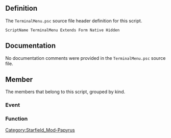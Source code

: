 {{Script_Object_Summary
| title = TerminalMenu
| name = [[SFM:Script-TerminalMenu|TerminalMenu]]
| extends = [[SFM:Script-Form|Form]] → [[SFM:Script-ScriptObject|ScriptObject]]
| flags = Native, Hidden
}}


== Definition ==
The <code>TerminalMenu.psc</code> source file header definition for this script.

<source lang="papyrus">
ScriptName TerminalMenu Extends Form Native Hidden
</source>


== Documentation ==
No documentation comments were provided in the <code>TerminalMenu.psc</code> source file.


== Member ==
The members that belong to this script, grouped by kind.

=== Event ===
{{Script_Object_Member_Summary
| title = OnTerminalMenuItemRun
| script = [[SFM:Script-TerminalMenu|TerminalMenu]]
| name = [[SFM:Script-TerminalMenu/OnTerminalMenuItemRun|OnTerminalMenuItemRun]]
| kind = Event
| parameters = int auiMenuItemID, TerminalMenu akTerminalBase, ObjectReference akTerminalRef
| documentation = Event called when a terminal menu item is run, with the specified target and terminal owner (in parallel with the fragment)
}}

{{Script_Object_Member_Summary
| title = OnTerminalMenuEnter
| script = [[SFM:Script-TerminalMenu|TerminalMenu]]
| name = [[SFM:Script-TerminalMenu/OnTerminalMenuEnter|OnTerminalMenuEnter]]
| kind = Event
| parameters = TerminalMenu akTerminalBase, ObjectReference akTerminalRef
| documentation = Event called when this terminal menu is entered, with the specified target
}}

=== Function ===
{{Script_Object_Member_Summary
| title = AddDynamicMenuItem
| script = [[SFM:Script-TerminalMenu|TerminalMenu]]
| name = [[SFM:Script-TerminalMenu/AddDynamicMenuItem|AddDynamicMenuItem]]
| kind = Function
| flags = Native
| parameters = ObjectReference aTerminalRef, int aiTemplateIndex, int aiItemID, Form[] akTagReplacementForms
| documentation = Adds a dynamic menu item to the TerminalMenu of the specified reference
}}

{{Script_Object_Member_Summary
| title = AddDynamicBodyTextItem
| script = [[SFM:Script-TerminalMenu|TerminalMenu]]
| name = [[SFM:Script-TerminalMenu/AddDynamicBodyTextItem|AddDynamicBodyTextItem]]
| kind = Function
| flags = Native
| parameters = ObjectReference aTerminalRef, int aiTemplateIndex, int aiItemID, Form[] akTagReplacementForms
| documentation = Adds a dynamic body text item to the TerminalMenu of the specified reference
}}

{{Script_Object_Member_Summary
| title = ClearDynamicMenuItems
| script = [[SFM:Script-TerminalMenu|TerminalMenu]]
| name = [[SFM:Script-TerminalMenu/ClearDynamicMenuItems|ClearDynamicMenuItems]]
| kind = Function
| flags = Native
| parameters = ObjectReference aTerminalRef
| documentation = Clears all dynamic menu items from the specified reference
}}

{{Script_Object_Member_Summary
| title = ClearDynamicBodyTextItems
| script = [[SFM:Script-TerminalMenu|TerminalMenu]]
| name = [[SFM:Script-TerminalMenu/ClearDynamicBodyTextItems|ClearDynamicBodyTextItems]]
| kind = Function
| flags = Native
| parameters = ObjectReference aTerminalRef
| documentation = Clears all dynamic body text items from the specified reference
}}

{{Script_Object_Member_Summary
| title = GetCurrentTerminalObjectRef
| script = [[SFM:Script-TerminalMenu|TerminalMenu]]
| name = [[SFM:Script-TerminalMenu/GetCurrentTerminalObjectRef|GetCurrentTerminalObjectRef]]
| kind = Function
| flags = Native Global
| returns = ObjectReference
| documentation = Get the current terminal reference being used by the player
}}


[[Category:Starfield_Mod-Papyrus]]

